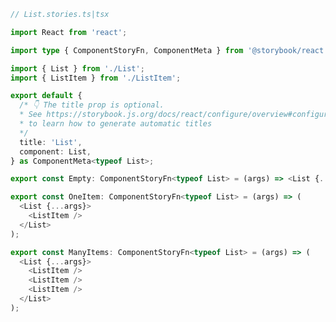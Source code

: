 ```ts
// List.stories.ts|tsx

import React from 'react';

import type { ComponentStoryFn, ComponentMeta } from '@storybook/react';

import { List } from './List';
import { ListItem } from './ListItem';

export default {
  /* 👇 The title prop is optional.
  * See https://storybook.js.org/docs/react/configure/overview#configure-story-loading
  * to learn how to generate automatic titles
  */
  title: 'List',
  component: List,
} as ComponentMeta<typeof List>;

export const Empty: ComponentStoryFn<typeof List> = (args) => <List {...args} />;

export const OneItem: ComponentStoryFn<typeof List> = (args) => (
  <List {...args}>
    <ListItem />
  </List>
);

export const ManyItems: ComponentStoryFn<typeof List> = (args) => (
  <List {...args}>
    <ListItem />
    <ListItem />
    <ListItem />
  </List>
);
```